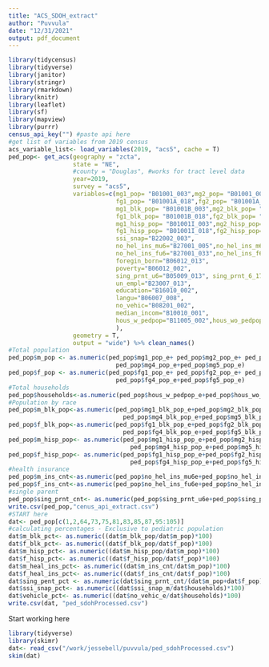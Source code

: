 ```yaml
---
title: "ACS_SDOH_extract"
author: "Puvvula"
date: "12/31/2021"
output: pdf_document
---
```


```r
library(tidycensus)
library(tidyverse)
library(janitor)
library(stringr)
library(rmarkdown)
library(knitr)
library(leaflet)
library(sf)
library(mapview)
library(purrr)
census_api_key("") #paste api here
#get list of variables from 2019 census
acs_variable_list<- load_variables(2019, "acs5", cache = T)
ped_pop<- get_acs(geography = "zcta",
                  state = "NE",
                  #county = "Douglas", #works for tract level data
                  year=2019,
                  survey = "acs5",
                  variables=c(mg1_pop= "B01001_003",mg2_pop= "B01001_004",mg3_pop= "B01001_005",mg4_pop= "B01001_006",mg5_pop= "B01001_007",
                              fg1_pop= "B01001A_018",fg2_pop= "B01001A_019",fg3_pop= "B01001A_020",fg4_pop= "B01001A_021",fg5_pop= "B01001A_022",
                              mg1_blk_pop= "B01001B_003",mg2_blk_pop= "B01001B_004",mg3_blk_pop= "B01001B_005",mg4_blk_pop= "B01001B_006",mg5_blk_pop= "B01001B_007",
                              fg1_blk_pop= "B01001B_018",fg2_blk_pop= "B01001B_019",fg3_blk_pop= "B01001B_020",fg4_blk_pop= "B01001B_021",fg5_blk_pop= "B01001B_022",
                              mg1_hisp_pop= "B01001I_003",mg2_hisp_pop= "B01001I_004",mg3_hisp_pop= "B01001I_005",mg4_hisp_pop= "B01001I_006",mg5_hisp_pop= "B01001I_007",
                              fg1_hisp_pop= "B01001I_018",fg2_hisp_pop= "B01001I_019",fg3_hisp_pop= "B01001I_020",fg4_hisp_pop= "B01001I_021",fg5_hisp_pop= "B01001I_022",
                              ssi_snap="B22002_003",
                              no_hel_ins_mu6="B27001_005",no_hel_ins_m6_18="B27001_008",
                              no_hel_ins_fu6="B27001_033",no_hel_ins_f6_18="B27001_036",
                              foregin_born="B06012_013",
                              poverty="B06012_002",
                              sing_prnt_u6="B05009_013", sing_prnt_6_17="B05009_031",
                              un_empl="B23007_013",
                              education="B16010_002",
                              langu="B06007_008",
                              no_vehic="B08201_002",
                              median_incom="B10010_001",
                              hous_w_pedpop="B11005_002",hous_wo_pedpop="B11005_011"
                              ),
                  geometry = T,
                  output = "wide") %>% clean_names()
#Total population
ped_pop$m_pop <- as.numeric(ped_pop$mg1_pop_e+ ped_pop$mg2_pop_e+ ped_pop$mg3_pop_e+
                              ped_pop$mg4_pop_e+ped_pop$mg5_pop_e)
ped_pop$f_pop <- as.numeric(ped_pop$fg1_pop_e+ ped_pop$fg2_pop_e+ ped_pop$fg3_pop_e+
                              ped_pop$fg4_pop_e+ped_pop$fg5_pop_e)
#Total households
ped_pop$households<-as.numeric(ped_pop$hous_w_pedpop_e+ped_pop$hous_wo_pedpop_e)
#Population by race
ped_pop$m_blk_pop<-as.numeric(ped_pop$mg1_blk_pop_e+ped_pop$mg2_blk_pop_e+ped_pop$mg3_blk_pop_e+
                                ped_pop$mg4_blk_pop_e+ped_pop$mg5_blk_pop_e)
ped_pop$f_blk_pop<-as.numeric(ped_pop$fg1_blk_pop_e+ped_pop$fg2_blk_pop_e+ped_pop$fg3_blk_pop_e+
                                ped_pop$fg4_blk_pop_e+ped_pop$fg5_blk_pop_e)
ped_pop$m_hisp_pop<- as.numeric(ped_pop$mg1_hisp_pop_e+ped_pop$mg2_hisp_pop_e+ped_pop$mg3_hisp_pop_e+
                                  ped_pop$mg4_hisp_pop_e+ped_pop$mg5_hisp_pop_e)
ped_pop$f_hisp_pop<- as.numeric(ped_pop$fg1_hisp_pop_e+ped_pop$fg2_hisp_pop_e+ped_pop$fg3_hisp_pop_e+
                                  ped_pop$fg4_hisp_pop_e+ped_pop$fg5_hisp_pop_e)
#health insurance
ped_pop$m_ins_cnt<-as.numeric(ped_pop$no_hel_ins_mu6e+ped_pop$no_hel_ins_m6_18e)
ped_pop$f_ins_cnt<-as.numeric(ped_pop$no_hel_ins_fu6e+ped_pop$no_hel_ins_f6_18e)
#single parent
ped_pop$sing_prnt_cnt<- as.numeric(ped_pop$sing_prnt_u6e+ped_pop$sing_prnt_6_17e)
write.csv(ped_pop,"cenus_api_extract.csv")
#START here
dat<- ped_pop[c(1,2,64,73,75,81,83,85,87,95:105)]
#calculating percentages - Exclusive to pediatric population
dat$m_blk_pct<- as.numeric((dat$m_blk_pop/dat$m_pop)*100)
dat$f_blk_pct<- as.numeric((dat$f_blk_pop/dat$f_pop)*100)
dat$m_hisp_pct<- as.numeric((dat$m_hisp_pop/dat$m_pop)*100)
dat$f_hisp_pct<- as.numeric((dat$f_hisp_pop/dat$f_pop)*100)
dat$m_heal_ins_pct<- as.numeric((dat$m_ins_cnt/dat$m_pop)*100)
dat$f_heal_ins_pct<- as.numeric((dat$f_ins_cnt/dat$f_pop)*100)
dat$sing_pent_pct <- as.numeric(dat$sing_prnt_cnt/(dat$m_pop+dat$f_pop)*100)
dat$ssi_snap_pct<- as.numeric((dat$ssi_snap_m/dat$households)*100)
dat$vehicle_pct<- as.numeric((dat$no_vehic_e/dat$households)*100)
write.csv(dat, "ped_sdohProcessed.csv")
```

Start working here
```r
library(tidyverse)
library(skimr)
dat<- read_csv("/work/jessebell/puvvula/ped_sdohProcessed.csv")
skim(dat)
```
